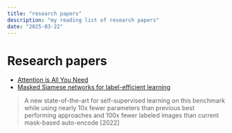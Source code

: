 ```yaml
---
title: "research papers"
description: "my reading list of research papers"
date: "2025-03-22"
---
```


# Research papers

- [Attention is All You Need](https://arxiv.org/abs/1706.03762)
- [Masked Siamese networks for label-efficient learning](https://arxiv.org/abs/2204.07141)
>A new state-of-the-art for self-supervised learning on this benchmark while using nearly 10x fewer parameters than previous best performing approaches and 100x fewer labeled images than current mask-based auto-encode [2022]